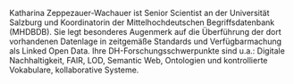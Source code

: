 Katharina Zeppezauer-Wachauer ist Senior Scientist an der Universität Salzburg und Koordinatorin der Mittelhochdeutschen Begriffsdatenbank (MHDBDB). Sie legt besonderes Augenmerk auf die Überführung der dort vorhandenen Datenlage in zeitgemäße Standards und Verfügbarmachung als Linked Open Data. Ihre DH-Forschungsschwerpunkte sind u.a.: Digitale Nachhaltigkeit, FAIR, LOD, Semantic Web, Ontologien und kontrollierte Vokabulare, kollaborative Systeme. 

